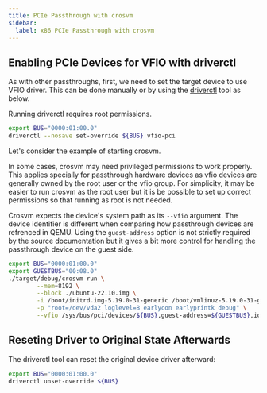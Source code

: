 ```yaml
---
title: PCIe Passthrough with crosvm
sidebar:
  label: x86 PCIe Passthrough with crosvm
---
```


## Enabling PCIe Devices for VFIO with driverctl

As with other passthroughs, first, we need to set the target device to use VFIO
driver. This can be done manually or by using the [driverctl](https://gitlab.com/driverctl/driverctl) tool as below.


<Aside>Running driverctl requires root permissions.</Aside>

```sh
export BUS="0000:01:00.0"
driverctl --nosave set-override ${BUS} vfio-pci
```

Let's consider the example of starting crosvm.

In some cases, crosvm may need privileged permissions to work properly. This
applies specially for passthrough hardware devices as vfio devices are
generally owned by the root user or the vfio group. For simplicity, it may be
easier to run crosvm as the root user but it is be possible to set up correct
permissions so that running as root is not needed.

Crosvm expects the device's system path as its `--vfio` argument.
The device identifier is different when comparing how passthrough devices are
refrenced in QEMU. Using the `guest-address` option is not strictly required
by the source documentation but it gives a bit more control for handling the
passthrough device on the guest side.

```sh
export BUS="0000:01:00.0"
export GUESTBUS="00:08.0"
./target/debug/crosvm run \
        --mem=8192 \
        --block ./ubuntu-22.10.img \
        -i /boot/initrd.img-5.19.0-31-generic /boot/vmlinuz-5.19.0-31-generic \
        -p "root=/dev/vda2 loglevel=8 earlycon earlyprintk debug" \
        --vfio /sys/bus/pci/devices/${BUS},guest-address=${GUESTBUS},iommu=viommu
```

## Reseting Driver to Original State Afterwards

The driverctl tool can reset the original device driver afterward:

```sh
export BUS="0000:01:00.0"
driverctl unset-override ${BUS}
```
